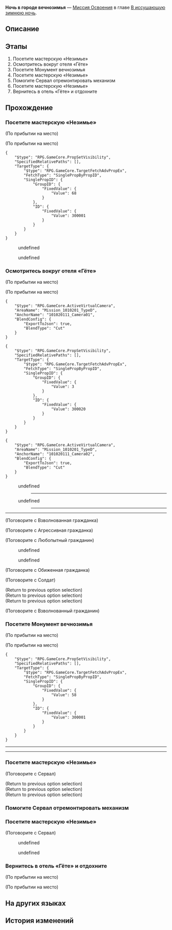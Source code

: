 {{Дополнить|Диалоги.}}
{{Миссия Инфобокс
|id              = 1010206
|Название        = 
|Изображение     = Миссия Освоения Ночь в городе вечнозимья.png
|Тип             = Миссия Освоения
|События         = 
|Глава           = В иссушающую зимнюю ночь
|Условия         = Завершена [[Миссия Освоения]] ''[[Ночь в городе вечнозимья]]''
|Персонажи       = Агрессивная гражданка; Взволнованная гражданка; Взволнованный гражданин; Дань Хэн; Любопытный гражданин; Март 7; Обиженная гражданка; Первопроходец; Сдержанный воин Среброгривых Стражей; Сервал; Среброгривые Стражи; Суровый воин Среброгривых Стражей; Хорошо одетая девушка
|СтартЛокация    = [[Ярило-VI]] — [[Административный район]]
|Локации         = Административный район
|Предыдущая      = 
|Следующая       = Можешь бежать, но тебе не спрятаться
|Награды         = Опыт Освоения*600; Журнал приключений*3; Конденсированный эфир*1; Кредиты*6 000
}}
'''Ночь в городе вечнозимья''' — [[Миссия Освоения]] в главе [[В иссушающую зимнюю ночь]].

==Описание==
{{Описание|<!--официальное описание из Перекрёстка судеб-->}}

==Этапы==
# Посетите мастерскую «Незимье»
# Осмотритесь вокруг отеля «Гёте»
# Посетите Монумент вечнозимья
# Посетите мастерскую «Незимье»
# Помогите Сервал отремонтировать механизм
# Посетите мастерскую «Незимье»
# Вернитесь в отель «Гёте» и отдохните

==Прохождение==
{{Дополнить}}


===Посетите мастерскую «Незимье»===
{{Описание миссии|локация=Административный район|Эхом раздаются слова командующего: «Непоколебимые Архитекторы построили эту Возвышающуюся цитадель. В Белобоге всегда тепло, несмотря на безжалостные холода...»<br />Его странная интонация - будто он цитирует учебник по истории - произвела на вас глубокое впечатление... Но хоть бы это не помешало вам насладиться мягкой кроватью в шикарном отеле.<br />С другой стороны, до наступления сумерек ещё есть время. Почему бы вам не прогуляться по древнему городу?}}
{{Диалог Начало}}
;(По прибытии на место)

;(По прибытии на место)
<pre>{
	"$type": "RPG.GameCore.PropSetVisibility",
	"SpecifiedRelativePaths": [],
	"TargetType": {
		"$type": "RPG.GameCore.TargetFetchAdvPropEx",
		"FetchType": "SinglePropByPropID",
		"SinglePropID": {
			"GroupID": {
				"FixedValue": {
					"Value": 68
				}
			},
			"ID": {
				"FixedValue": {
					"Value": 300001
				}
			}
		}
	}
}</pre>
<!--Unknown TalkSentence: 101010501-->
<!--Unknown TalkSentence: 101010502-->
<!--Unknown TalkSentence: 101010503-->
<!--Unknown TalkSentence: 101010504-->
<!--Unknown TalkSentence: 101010505-->
:{{Диалог|Стрелка}} undefined
:<!--Unknown TalkSentence: 101010506-->
::{{tx}}
:<!--Unknown TalkSentence: 101010501-->
:<!--Unknown TalkSentence: 101010502-->
:<!--Unknown TalkSentence: 101010503-->
:<!--Unknown TalkSentence: 101010504-->
:<!--Unknown TalkSentence: 101010505-->
:<!--Unknown TalkSentence: 101010506-->
:<!--Unknown TalkSentence: 101010507-->
:<!--Unknown TalkSentence: 101010508-->
:<!--Unknown TalkSentence: 101010509-->
:<!--Unknown TalkSentence: 101010510-->
:<!--Unknown TalkSentence: 101010511-->
:<!--Unknown TalkSentence: 101010512-->
:<!--Unknown TalkSentence: 101010513-->
:{{Диалог|Стрелка}} undefined
:<!--Unknown TalkSentence: 101010508-->
::{{tx}}
:<!--Unknown TalkSentence: 101010501-->
:<!--Unknown TalkSentence: 101010502-->
:<!--Unknown TalkSentence: 101010503-->
:<!--Unknown TalkSentence: 101010504-->
:<!--Unknown TalkSentence: 101010505-->
:<!--Unknown TalkSentence: 101010506-->
:<!--Unknown TalkSentence: 101010507-->
:<!--Unknown TalkSentence: 101010508-->
:<!--Unknown TalkSentence: 101010509-->
:<!--Unknown TalkSentence: 101010510-->
:<!--Unknown TalkSentence: 101010511-->
:<!--Unknown TalkSentence: 101010512-->
:<!--Unknown TalkSentence: 101010513-->
<!--Unknown TalkSentence: 101010506-->
:{{tx}}
<!--Unknown TalkSentence: 101010501-->
<!--Unknown TalkSentence: 101010502-->
<!--Unknown TalkSentence: 101010503-->
<!--Unknown TalkSentence: 101010504-->
<!--Unknown TalkSentence: 101010505-->
<!--Unknown TalkSentence: 101010506-->
<!--Unknown TalkSentence: 101010507-->
<!--Unknown TalkSentence: 101010508-->
<!--Unknown TalkSentence: 101010509-->
<!--Unknown TalkSentence: 101010510-->
<!--Unknown TalkSentence: 101010511-->
<!--Unknown TalkSentence: 101010512-->
<!--Unknown TalkSentence: 101010513-->
{{Диалог Конец}}

===Осмотритесь вокруг отеля «Гёте»===
{{Диалог Начало}}
;(По прибытии на место)

;(По прибытии на место)
<pre>{
	"$type": "RPG.GameCore.ActiveVirtualCamera",
	"AreaName": "Mission_1010201_TypeD",
	"AnchorName": "101020111_Camera01",
	"BlendConfig": {
		"ExportToJson": true,
		"BlendType": "Cut"
	}
}</pre>
:<!--0.5-second delay-->
<pre>{
	"$type": "RPG.GameCore.PropSetVisibility",
	"SpecifiedRelativePaths": [],
	"TargetType": {
		"$type": "RPG.GameCore.TargetFetchAdvPropEx",
		"FetchType": "SinglePropByPropID",
		"SinglePropID": {
			"GroupID": {
				"FixedValue": {
					"Value": 3
				}
			},
			"ID": {
				"FixedValue": {
					"Value": 300020
				}
			}
		}
	}
}</pre>
<!--Unknown TalkSentence: 101011213-->
<!--Unknown TalkSentence: 101011214-->
<!--Unknown TalkSentence: 101011215-->
<pre>{
	"$type": "RPG.GameCore.ActiveVirtualCamera",
	"AreaName": "Mission_1010201_TypeD",
	"AnchorName": "101020111_Camera02",
	"BlendConfig": {
		"ExportToJson": true,
		"BlendType": "Cut"
	}
}</pre>
<!--Unknown TalkSentence: 101011201-->
<!--Unknown TalkSentence: 101011202-->
<!--Unknown TalkSentence: 101011203-->
<!--Unknown TalkSentence: 101011204-->
:{{Диалог|Стрелка}} undefined
:<!--Unknown TalkSentence: 101011206-->
:<!--Unknown TalkSentence: 101011210-->
:<!--Unknown TalkSentence: 101011211-->
:<!--Unknown TalkSentence: 101011212-->
::----
:{{Диалог|Стрелка}} undefined
:<!--Unknown TalkSentence: 101011208-->
:<!--Unknown TalkSentence: 101011209-->
:<!--Unknown TalkSentence: 101011210-->
:<!--Unknown TalkSentence: 101011211-->
:<!--Unknown TalkSentence: 101011212-->
::----
<!--Unknown TalkSentence: 101011206-->
<!--Unknown TalkSentence: 101011210-->
<!--Unknown TalkSentence: 101011211-->
<!--Unknown TalkSentence: 101011212-->
----

;(Поговорите с Взволнованная гражданка)
<!--Unknown TalkSentence: 101011042-->

;(Поговорите с Агрессивная гражданка)
<!--Unknown TalkSentence: 101011041-->

;(Поговорите с Любопытный гражданин)
<!--Unknown TalkSentence: 101011033-->
:{{Диалог|Стрелка}} undefined
:{{Диалог|Стрелка}} undefined
<!--Unknown TalkSentence: 101011035-->
<!--Unknown TalkSentence: 101011036-->
<!--Unknown TalkSentence: 101011040-->

;(Поговорите с Обиженная гражданка)
<!--Unknown TalkSentence: 101011032-->

;(Поговорите с Солдат)
<!--Unknown TalkSentence: 101011216-->
;(Return to previous option selection)
;(Return to previous option selection)
;(Return to previous option selection)

;(Поговорите с Взволнованный гражданин)
<!--Unknown TalkSentence: 101011230-->
{{Диалог Конец}}

===Посетите Монумент вечнозимья===
{{Диалог Начало}}
;(По прибытии на место)

;(По прибытии на место)
<pre>{
	"$type": "RPG.GameCore.PropSetVisibility",
	"SpecifiedRelativePaths": [],
	"TargetType": {
		"$type": "RPG.GameCore.TargetFetchAdvPropEx",
		"FetchType": "SinglePropByPropID",
		"SinglePropID": {
			"GroupID": {
				"FixedValue": {
					"Value": 58
				}
			},
			"ID": {
				"FixedValue": {
					"Value": 300001
				}
			}
		}
	}
}</pre>
----
<!--Unknown TalkSentence: 101011301-->
<!--Unknown TalkSentence: 101011302-->
<!--Unknown TalkSentence: 101011303-->
----
{{Диалог Конец}}

===Посетите мастерскую «Незимье»===
{{Диалог Начало}}

;(Поговорите с Сервал)
<!--Unknown TalkSentence: 101011101-->
<!--Unknown TalkSentence: 101011102-->
;(Return to previous option selection)
;(Return to previous option selection)
;(Return to previous option selection)
{{Диалог Конец}}

===Помогите Сервал отремонтировать механизм===
{{Диалог Начало}}
{{Диалог Конец}}

===Посетите мастерскую «Незимье»===
{{Диалог Начало}}

;(Поговорите с Сервал)
<!--Unknown TalkSentence: 101011120-->
:{{Диалог|Стрелка}} undefined
:<!--Unknown TalkSentence: 101011122-->
:{{Диалог|Стрелка}} undefined
<!--Unknown TalkSentence: 101011124-->
<!--Unknown TalkSentence: 101011125-->
{{Диалог Конец}}

===Вернитесь в отель «Гёте» и отдохните===
{{Описание миссии|локация=Административный район|За целый день прогулок по достопримечательностям вы успели погрузиться с головой в местную культуру. Ещё чуть-чуть, и можно было бы подать заявку на гражданство в административный офис Белобога.<br />Уже начинает смеркаться и на улицах ничего не происходит. Остаётся только вернуться в отель «Гёте» и подвести к концу этот прекрасный день.}}
{{Диалог Начало}}
;(По прибытии на место)

;(По прибытии на место)
<!--Unknown TalkSentence: 101011001-->
<!--Unknown TalkSentence: 101011002-->
<!--Unknown TalkSentence: 101011003-->
{{Диалог Конец}}

==На других языках==
{{На других языках
|en   = Everwinter Night
|zhs  = 永冬城之夜
|zht  = 永冬城之夜
|ja   = 常冬の城の夜
|ko   = 영원한 겨울 성의 밤
|es   = Eterna noche invernal
|fr   = Nuit de l'Hiver éternel
|ru   = Ночь в городе вечнозимья
|th   = ค่ำคืนของเมืองแห่งความหนาวนิรันดร์
|vi   = Đêm Ở Thành Everwinter
|de   = Immerwinternacht
|id   = Malam Kota Salju Abadi
|pt   = Noite do Inverno Eterno
}}

==История изменений==
{{История изменений|2.7}}
